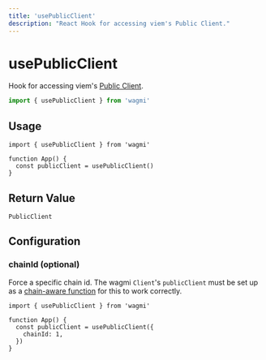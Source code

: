 ```yaml
---
title: 'usePublicClient'
description: "React Hook for accessing viem's Public Client."
---
```


# usePublicClient

Hook for accessing viem's [Public Client](https://viem.sh/docs/clients/public.html).

```ts
import { usePublicClient } from 'wagmi'
```

## Usage

```tsx
import { usePublicClient } from 'wagmi'

function App() {
  const publicClient = usePublicClient()
}
```

## Return Value

```tsx
PublicClient
```

## Configuration

### chainId (optional)

Force a specific chain id. The wagmi `Client`'s `publicClient` must be set up as a [chain-aware function](/react/publicclient#provider-optional) for this to work correctly.

```tsx {5}
import { usePublicClient } from 'wagmi'

function App() {
  const publicClient = usePublicClient({
    chainId: 1,
  })
}
```
